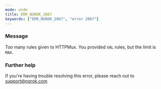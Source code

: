 ```yaml
---
mode: wide
title: ERR_NGROK_2067
keywords: ["ERR_NGROK_2067", "error 2067"]
---
```


### Message

Too many rules given to HTTPMux. You provided `VAL` rules, but the limit is `MAX`.

### Further help

If you're having trouble resolving this error, please reach out to [support@ngrok.com](mailto:support@ngrok.com?subject=Help%20with%20ERR_NGROK_2067)
